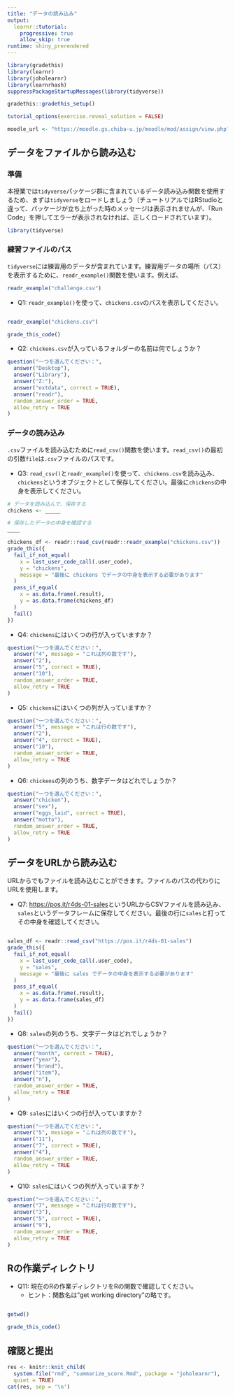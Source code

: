 ```yaml
---
title: "データの読み込み"
output:
  learnr::tutorial:
    progressive: true
    allow_skip: true
runtime: shiny_prerendered
---
```


```r
library(gradethis)
library(learnr)
library(joholearnr)
library(learnrhash)
suppressPackageStartupMessages(library(tidyverse))

gradethis::gradethis_setup()

tutorial_options(exercise.reveal_solution = FALSE)

moodle_url <- "https://moodle.gs.chiba-u.jp/moodle/mod/assign/view.php?id=1291956"
```

## データをファイルから読み込む

### 準備

本授業では`tidyverse`パッケージ群に含まれているデータ読み込み関数を使用するため、まずは`tidyverse`をロードしましょう（チュートリアルではRStudioと違って、パッケージが立ち上がった時のメッセージは表示されませんが、「Run Code」を押してエラーが表示されなければ、正しくロードされています）。

```r
library(tidyverse)
```

### 練習ファイルのパス

`tidyverse`には練習用のデータが含まれています。練習用データの場所（パス）を表示するために、`readr_example()`関数を使います。例えば、

```r
readr_example("challenge.csv")
```

- Q1: `readr_example()`を使って、`chickens.csv`のパスを表示してください。

```r

```

```r
readr_example("chickens.csv")
```

```r
grade_this_code()
```

- Q2: `chickens.csv`が入っているフォルダーの名前は何でしょうか？

```r
question("一つを選んでください：",
  answer("Desktop"),
  answer("Library"),
  answer("Z:"),
  answer("extdata", correct = TRUE),
  answer("readr"),
  random_answer_order = TRUE,
  allow_retry = TRUE
)
```

### データの読み込み

`.csv`ファイルを読み込むために`read_csv()`関数を使います。`read_csv()`の最初の引数`file`は`.csv`ファイルのパスです。

- Q3: `read_csv()`と`readr_example()`を使って、`chickens.csv`を読み込み、`chickens`というオブジェクトとして保存してください。最後に`chickens`の中身を表示してください。

```r
# データを読み込んで、保存する
chickens <- _____

# 保存したデータの中身を確認する
____
```

```r
chickens_df <- readr::read_csv(readr::readr_example("chickens.csv"))
grade_this({
  fail_if_not_equal(
    x = last_user_code_call(.user_code),
    y = "chickens",
    message = "最後に chickens でデータの中身を表示する必要があります"
  )
  pass_if_equal(
    x = as.data.frame(.result),
    y = as.data.frame(chickens_df)
  )
  fail()
})
```

- Q4: `chickens`にはいくつの行が入っていますか？

```r
question("一つを選んでください：",
  answer("4", message = "これは列の数です"),
  answer("2"),
  answer("5", correct = TRUE),
  answer("10"),
  random_answer_order = TRUE,
  allow_retry = TRUE
)
```

- Q5: `chickens`にはいくつの列が入っていますか？

```r
question("一つを選んでください：",
  answer("5", message = "これは行の数です"),
  answer("2"),
  answer("4", correct = TRUE),
  answer("10"),
  random_answer_order = TRUE,
  allow_retry = TRUE
)
```

- Q6: `chickens`の列のうち、数字データはどれでしょうか？

```r
question("一つを選んでください：",
  answer("chicken"),
  answer("sex"),
  answer("eggs_laid", correct = TRUE),
  answer("motto"),
  random_answer_order = TRUE,
  allow_retry = TRUE
)
```

## データをURLから読み込む

URLからでもファイルを読み込むことができます。ファイルのパスの代わりにURLを使用します。

- Q7:  <https://pos.it/r4ds-01-sales>というURLからCSVファイルを読み込み、`sales`というデータフレームに保存してください。最後の行に`sales`と打ってその中身を確認してください。

```r

```

```r
sales_df <- readr::read_csv("https://pos.it/r4ds-01-sales")
grade_this({
  fail_if_not_equal(
    x = last_user_code_call(.user_code),
    y = "sales",
    message = "最後に sales でデータの中身を表示する必要があります"
  )
  pass_if_equal(
    x = as.data.frame(.result),
    y = as.data.frame(sales_df)
  )
  fail()
})
```

- Q8: `sales`の列のうち、文字データはどれでしょうか？

```r
question("一つを選んでください：",
  answer("month", correct = TRUE),
  answer("year"),
  answer("brand"),
  answer("item"),
  answer("n"),
  random_answer_order = TRUE,
  allow_retry = TRUE
)
```

- Q9: `sales`にはいくつの行が入っていますか？

```r
question("一つを選んでください：",
  answer("5", message = "これは列の数です"),
  answer("11"),
  answer("7", correct = TRUE),
  answer("4"),
  random_answer_order = TRUE,
  allow_retry = TRUE
)
```

- Q10: `sales`にはいくつの列が入っていますか？

```r
question("一つを選んでください：",
  answer("7", message = "これは行の数です"),
  answer("3"),
  answer("5", correct = TRUE),
  answer("9"),
  random_answer_order = TRUE,
  allow_retry = TRUE
)
```

## Rの作業ディレクトリ

- Q11: 現在のRの作業ディレクトリをRの関数で確認してください。  
  - ヒント：関数名は"get working directory"の略です。

```r

```

```r
getwd()
```

```r
grade_this_code()
```

## 確認と提出

```r
res <- knitr::knit_child(
  system.file("rmd", "summarize_score.Rmd", package = "joholearnr"),
  quiet = TRUE)
cat(res, sep = '\n')
```
